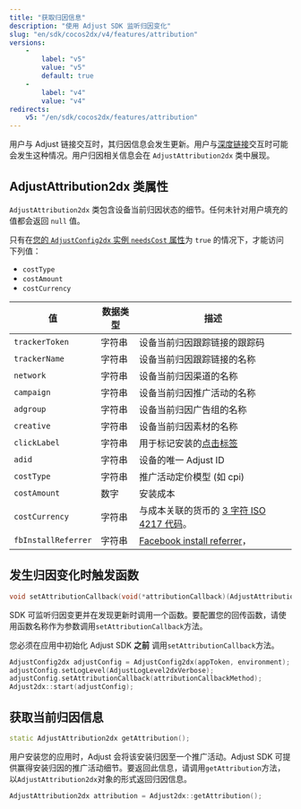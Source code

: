 ```yaml
---
title: "获取归因信息"
description: "使用 Adjust SDK 监听归因变化"
slug: "en/sdk/cocos2dx/v4/features/attribution"
versions: 
    - 
        label: "v5"
        value: "v5"
        default: true
    - 
        label: "v4"
        value: "v4"
redirects: 
    v5: "/en/sdk/cocos2dx/features/attribution"
---
```

用户与 Adjust 链接交互时，其归因信息会发生更新。用户与[深度链接](https://help.adjust.com/en/article/deep-links)交互时可能会发生这种情况。用户归因相关信息会在 `AdjustAttribution2dx` 类中展现。

AdjustAttribution2dx 类属性
------------------------

`AdjustAttribution2dx` 类包含设备当前归因状态的细节。任何未针对用户填充的值都会返回 `null` 值。
<callout type="note"> 

只有在[您的 `AdjustConfig2dx` 实例 `needsCost` 属性](/en/sdk/cocos2dx/configuration#enable-cost-data-sending)为 `true` 的情况下，才能访问下列值：

* `costType`
* `costAmount`
* `costCurrency`

</Callout> 

|          值          | 数据类型 |                                              描述                                              |
|---------------------|------|----------------------------------------------------------------------------------------------|
| `trackerToken`      | 字符串  | 设备当前归因跟踪链接的跟踪码                                                                               |
| `trackerName`       | 字符串  | 设备当前归因跟踪链接的名称                                                                                |
| `network`           | 字符串  | 设备当前归因渠道的名称                                                                                  |
| `campaign`          | 字符串  | 设备当前归因推广活动的名称                                                                                |
| `adgroup`           | 字符串  | 设备当前归因广告组的名称                                                                                 |
| `creative`          | 字符串  | 设备当前归因素材的名称                                                                                  |
| `clickLabel`        | 字符串  | 用于标记安装的[点击标签](https://help.adjust.com/en/article/user-rewards)                               |
| `adid`              | 字符串  | 设备的唯一 Adjust ID                                                                              |
| `costType`          | 字符串  | 推广活动定价模型 \(如 cpi\)                                                                         |
| `costAmount`        | 数字   | 安装成本                                                                                         |
| `costCurrency`      | 字符串  | 与成本关联的货币的 [3 字符 ISO 4217 代码](https://www.iban.com/currency-codes)。                           |
| `fbInstallReferrer` | 字符串  | [Facebook install referrer](https://developers.facebook.com/docs/app-ads/install-referrer/)， |

发生归因变化时触发函数
-----------

<codeblock title="方法签名"> 

```cpp
void setAttributionCallback(void(*attributionCallback)(AdjustAttribution2dx attribution));
```

</CodeBlock> 

SDK 可监听归因变更并在发现更新时调用一个函数。要配置您的回传函数，请使用函数名称作为参数调用`setAttributionCallback`方法。
<callout type="important"> 

您必须在应用中初始化 Adjust SDK **之前** 调用`setAttributionCallback`方法。
</Callout> 

```cpp
AdjustConfig2dx adjustConfig = AdjustConfig2dx(appToken, environment);
adjustConfig.setLogLevel(AdjustLogLevel2dxVerbose);
adjustConfig.setAttributionCallback(attributionCallbackMethod);
Adjust2dx::start(adjustConfig);
```

获取当前归因信息
--------

<codeblock title="方法签名"> 

```cpp
static AdjustAttribution2dx getAttribution();
```

</CodeBlock> 

用户安装您的应用时，Adjust 会将该安装归因至一个推广活动。Adjust SDK 可提供赢得安装归因的推广活动细节。要返回此信息，请调用`getAttribution`方法，以`AdjustAttribution2dx`对象的形式返回归因信息。

```cpp
AdjustAttribution2dx attribution = Adjust2dx::getAttribution();
```


